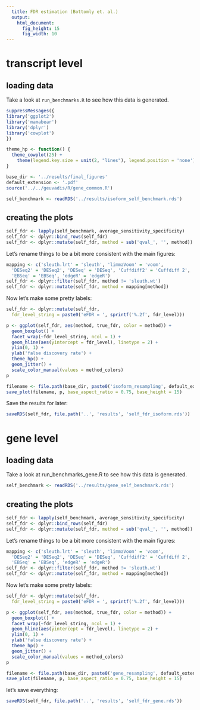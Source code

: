 ```yaml
---
  title: FDR estimation (Bottomly et. al.)
  output:
    html_document:
      fig_height: 15
      fig_width: 10
---
```


# transcript level
## loading data

Take a look at `run_benchmarks.R` to see how this data is generated.

```r
suppressMessages({
library('ggplot2')
library('mamabear')
library('dplyr')
library('cowplot')
})
```

```r
theme_hp <- function() {
  theme_cowplot(25) +
    theme(legend.key.size = unit(2, "lines"), legend.position = 'none')
}

base_dir <- '../results/final_figures'
default_extension <- '.pdf'
source('../../geuvadis/R/gene_common.R')
```


```r
self_benchmark <- readRDS('../results/isoform_self_benchmark.rds')
```

## creating the plots

```r
self_fdr <- lapply(self_benchmark, average_sensitivity_specificity)
self_fdr <- dplyr::bind_rows(self_fdr)
self_fdr <- dplyr::mutate(self_fdr, method = sub('qval_', '', method))
```

Let’s rename things to be a bit more consistent with the main figures:

```r
mapping <- c('sleuth.lrt' = 'sleuth', 'limmaVoom' = 'voom',
  'DESeq2' = 'DESeq2', 'DESeq' = 'DESeq', 'Cuffdiff2' = 'Cuffdiff 2',
  'EBSeq' = 'EBSeq', 'edgeR' = 'edgeR')
self_fdr <- dplyr::filter(self_fdr, method != 'sleuth.wt')
self_fdr <- dplyr::mutate(self_fdr, method = mapping[method])
```

Now let’s make some pretty labels:

```r
self_fdr <- dplyr::mutate(self_fdr,
  fdr_level_string = paste0('eFDR = ', sprintf('%.2f', fdr_level)))
```

```r
p <- ggplot(self_fdr, aes(method, true_fdr, color = method)) +
  geom_boxplot() +
  facet_wrap(~fdr_level_string, ncol = 1) +
  geom_hline(aes(yintercept = fdr_level), linetype = 2) +
  ylim(0, 1) +
  ylab('false discovery rate') +
  theme_hp() +
  geom_jitter() +
  scale_color_manual(values = method_colors)
p
```

```r
filename <- file.path(base_dir, paste0('isoform_resampling', default_extension))
save_plot(filename, p, base_aspect_ratio = 0.75, base_height = 15)
```

Save the results for later:

```r
saveRDS(self_fdr, file.path('..', 'results', 'self_fdr_isoform.rds'))
```

# gene level

## loading data
Take a look at run_benchmarks_gene.R to see how this data is generated.

```r
self_benchmark <- readRDS('../results/gene_self_benchmark.rds')
```

## creating the plots

```r
self_fdr <- lapply(self_benchmark, average_sensitivity_specificity)
self_fdr <- dplyr::bind_rows(self_fdr)
self_fdr <- dplyr::mutate(self_fdr, method = sub('qval_', '', method))
```

Let’s rename things to be a bit more consistent with the main figures:

```r
mapping <- c('sleuth.lrt' = 'sleuth', 'limmaVoom' = 'voom',
  'DESeq2' = 'DESeq2', 'DESeq' = 'DESeq', 'Cuffdiff2' = 'Cuffdiff 2',
  'EBSeq' = 'EBSeq', 'edgeR' = 'edgeR')
self_fdr <- dplyr::filter(self_fdr, method != 'sleuth.wt')
self_fdr <- dplyr::mutate(self_fdr, method = mapping[method])
```

Now let’s make some pretty labels:

```r
self_fdr <- dplyr::mutate(self_fdr,
  fdr_level_string = paste0('eFDR = ', sprintf('%.2f', fdr_level)))
```

```r
p <- ggplot(self_fdr, aes(method, true_fdr, color = method)) +
  geom_boxplot() +
  facet_wrap(~fdr_level_string, ncol = 1) +
  geom_hline(aes(yintercept = fdr_level), linetype = 2) +
  ylim(0, 1) +
  ylab('false discovery rate') +
  theme_hp() +
  geom_jitter() +
  scale_color_manual(values = method_colors)
p
```

```r
filename <- file.path(base_dir, paste0('gene_resampling', default_extension))
save_plot(filename, p, base_aspect_ratio = 0.75, base_height = 15)
```

let's save everything:

```r
saveRDS(self_fdr, file.path('..', 'results', 'self_fdr_gene.rds'))
```
